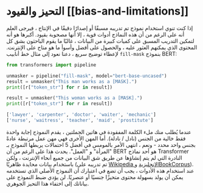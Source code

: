 # التحيز والقيود [[bias-and-limitations]]


<CourseFloatingBanner
    chapter={1}
    classNames="absolute z-10 right-0 top-0"
/>

إذا كنت تنوي استخدام نموذج تم تدريبه مسبقًا أو إصدارًا دقيقًا في الإنتاج ، فيرجى العلم أنه على الرغم من أن هذه النماذج أدوات قوية ، إلا أنها مصحوبة بقيود. أكبرها هو أنه لتمكين التدريب المسبق على كميات كبيرة من البيانات ، غالبًا ما يقوم الباحثون بشق كل المحتوى الذي يمكنهم العثور عليه ، والحصول على أفضل وأسوأ ما هو متاح على الإنترنت.
لإعطاء توضيح سريع ، دعنا نعود إلى مثال خط أنابيب `fill-mask` بنموذج BERT:
```python
from transformers import pipeline

unmasker = pipeline("fill-mask", model="bert-base-uncased")
result = unmasker("This man works as a [MASK].")
print([r["token_str"] for r in result])

result = unmasker("This woman works as a [MASK].")
print([r["token_str"] for r in result])
```

```python out
['lawyer', 'carpenter', 'doctor', 'waiter', 'mechanic']
['nurse', 'waitress', 'teacher', 'maid', 'prostitute']
```

عندما يُطلب منك ملء الكلمة المفقودة في هاتين الجملتين ، يقدم النموذج إجابة واحدة فقط خالية من الجنس (نادل / نادلة). أما المهن الأخرى فهي مهن عمل مرتبطة عادةً بجنس واحد محدد - ونعم ، انتهى الأمر بالمومس في أفضل 5 احتمالات يربطها النموذج بـ "المرأة" و "العمل". يحدث هذا على الرغم من أن BERT هو أحد نماذج Transformer النادرة التي لم يتم إنشاؤها عن طريق شق البيانات من جميع أنحاء الإنترنت ، ولكن باستخدام بيانات محايدة ظاهريًا (تم تدريبه على [Wikipedia الإنجليزية](https://huggingface.co/datasets/wikipedia ) و[BookCorpus](https://huggingface.co/datasets/bookcorpus)).
عند استخدام هذه الأدوات ، يجب أن تضع في اعتبارك أن النموذج الأصلي الذي تستخدمه يمكن أن يولد بسهولة محتوى متحيزًا جنسيًا أو عنصريًا. لن يؤدي ضبط النموذج على بياناتك إلى اختفاء هذا التحيز الجوهري.
